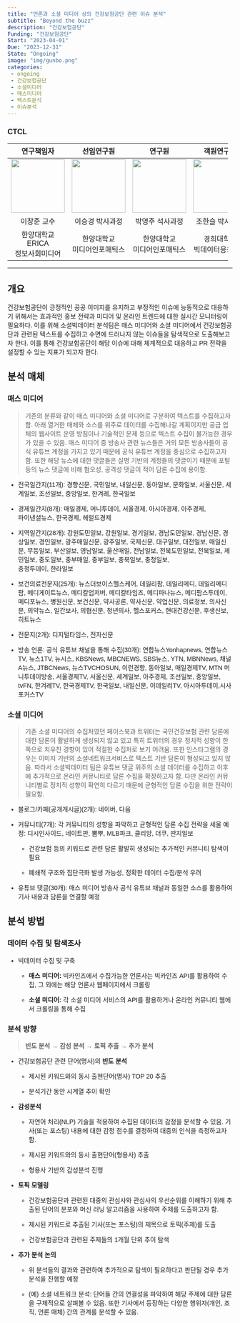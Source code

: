 ```yaml
---
title: "언론과 소셜 미디어 상의 건강보험공단 관련 이슈 분석"
subtitle: "Beyond the buzz"
description: "건강보험공단"
Funding: "건강보험공단"
Start: "2023-04-01"
Due: "2023-12-31"
State: "Ongoing"
image: "img/gunbo.png"
categories:
 - ongoing
 - 건강보험공단
 - 소셜미디어
 - 매스미디어
 - 텍스트분석
 - 이슈분석
---
```


::: {style="font-family: \"NanumMyeongjo\", sans-serif;"}


### CTCL

+------------------------------+------------------------------+------------------------------+------------------------------+
| 연구책임자                   | 선임연구원                   | 연구원                       | 객원연구원                   |
+:============================:+:============================:+:============================:+:============================:+
| ![](img/cj.jpg){width="120"} | ![](img/sk.jpg){width="120"} | ![](img/yj.jpg){width="120"} | ![](img/hs.jpg){width="120"} |
+------------------------------+------------------------------+------------------------------+------------------------------+
| 이창준 교수                  | 이승경 박사과정              | 박영주 석사과정              | 조한슬 박사과정              |
+------------------------------+------------------------------+------------------------------+------------------------------+
| 한양대학교 ERICA\            | 한양대학교\                  | 한양대학교\                  | 경희대학교\                  |
| 정보사회미디어               | 미디어인포매틱스             | 미디어인포매틱스             | 빅데이터응용학과             |
+------------------------------+------------------------------+------------------------------+------------------------------+

------------------------------------------------------------------------

## 개요

건강보험공단이 긍정적인 공공 이미지를 유지하고 부정적인 이슈에 능동적으로 대응하기 위해서는 효과적인 홍보 전략과 미디어 및 온라인 트렌드에 대한 실시간 모니터링이 필요하다. 이를 위해 소셜빅데이터 분석팀은 매스 미디어와 소셜 미디어에서 건강보험공단과 관련된 텍스트를 수집하고 수면에 드러나지 않는 이슈들을 탐색적으로 도출해보고자 한다. 이를 통해 건강보험공단이 해당 이슈에 대해 체계적으로 대응하고 PR 전략을 설정할 수 있는 지표가 되고자 한다.

## 분석 매체

### 매스 미디어

> 기존의 분류와 같이 매스 미디어와 소셜 미디어로 구분하여 텍스트를 수집하고자 함. 아래 열거한 매체와 소스를 위주로 데이터를 수집해나갈 계획이지만 공급 업체의 웹사이트 운영 방침이나 기술적인 문제 등으로 텍스트 수집이 불가능한 경우가 있을 수 있음. 매스 미디어 중 방송사 관련 뉴스들은 거의 모든 방송사들이 공식 유튜브 계정을 가지고 있기 때문에 공식 유튜브 계정을 중심으로 수집하고자 함. 또한 해당 뉴스에 대한 댓글들은 실명 기반의 계정들의 댓글이기 때문에 포털 등의 뉴스 댓글에 비해 혐오성, 공격성 댓글이 적어 담론 수집에 용이함.

-   전국일간지(11개): 경향신문, 국민일보, 내일신문, 동아일보, 문화일보, 서울신문, 세계일보, 조선일보, 중앙일보, 한겨레, 한국일보

-   경제일간지(8개): 매일경제, 머니투데이, 서울경제, 아시아경제, 아주경제,\
    파이낸셜뉴스, 한국경제, 헤럴드경제

-   지역일간지(28개): 강원도민일보, 강원일보, 경기일보, 경남도민일보, 경남신문, 경상일보, 경인일보, 광주매일신문, 광주일보, 국제신문, 대구일보, 대전일보, 매일신문, 무등일보, 부산일보, 영남일보, 울산매일, 전남일보, 전북도민일보, 전북일보, 제민일보, 중도일보, 중부매일, 중부일보, 충북일보, 충청일보,\
    충청투데이, 한라일보

-   보건의료전문지(25개): 뉴스더보이스헬스케어, 데일리팜, 데일리메디, 데일리메디팜, 메디게이트뉴스, 메디칼업저버, 메디칼타임즈, 메디파나뉴스, 메디팜스투데이, 메디포뉴스, 병원신문, 보건신문, 약사공론, 약사신문, 약업신문, 의료정보, 의사신문, 의약뉴스, 일간보사, 의협신문, 청년의사, 헬스포커스, 현대건강신문, 후생신보, 히트뉴스

-   전문지(2개): 디지털타임스, 전자신문

-   방송 언론: 공식 유튜브 채널을 통해 수집(30개): 연합뉴스Yonhapnews, 연합뉴스TV, 뉴스1TV, 뉴시스, KBSNews, MBCNEWS, SBS뉴스, YTN, MBNNews, 채널A뉴스, JTBCNews, 뉴스TVCHOSUN, 이런경향, 동아일보, 매일경제TV, MTN 머니투데이방송, 서울경제TV, 서울신문, 세계일보, 아주경제, 조선일보, 중앙일보, tvFN, 한겨레TV, 한국경제TV, 한국일보, 내일신문, 이데일리TV, 아시아투데이,시사포커스TV

### 소셜 미디어

> 기존 소셜 미디어의 수집처였던 페이스북과 트위터는 국민건강보험 관련 담론에 대한 담론이 활발하게 생성되지 않고 있고 특히 트위터의 경우 정치적 성향이 한쪽으로 치우친 경향이 있어 적절한 수집처로 보기 어려움. 또한 인스타그램의 경우는 이미지 기반의 소셜네트워크서비스로 텍스트 기반 담론이 형성되고 있지 않음. 따라서 소셜빅데이터 팀은 유튜브 댓글 위주의 소셜 데이터를 수집하고 이후에 추가적으로 온라인 커뮤니티로 담론 수집을 확장하고자 함. 다만 온라인 커뮤니티별로 정치적 성향이 확연히 다르기 때문에 균형적인 담론 수집을 위한 전략이 필요함.

-   블로그/카페(공개게시글)(2개): 네이버, 다음

-   커뮤니티(7개): 각 커뮤니티의 성향을 파악하고 균형적인 담론 수집 전략을 세울 예정: 디시인사이드, 네이트판, 뽐뿌, MLB파크, 클리앙, 더쿠, 딴지일보

    -   건강보험 등의 키워드로 관련 담론 활발히 생성되는 추가적인 커뮤니티 탐색이 필요

    -   폐쇄적 구조와 집단극화 발생 가능성, 정확한 데이터 수집/분석 우려

-   유튜브 댓글(30개): 매스 미디어 방송사 공식 유튜브 채널과 동일한 소스를 활용하여 기사 내용과 담론을 연결할 예정

## 분석 방법

### 데이터 수집 및 탐색조사

-   빅데이터 수집 및 구축

    -   **매스 미디어:** 빅카인즈에서 수집가능한 언론사는 빅카인즈 API를 활용하여 수집, 그 외에는 해당 언론사 웹페이지에서 크롤링

    -   **소셜 미디어:** 각 소셜 미디어 서비스의 API를 활용하거나 온라인 커뮤니티 웹에서 크롤링을 통해 수집

### 분석 방향

> **빈도 분석 → 감성 분석 → 토픽 추출 → 추가 분석**

-   건강보험공단 관련 단어(명사)의 **빈도 분석**

    -   제시된 키워드와의 동시 출현단어(명사) TOP 20 추출

    -   분석기간 동안 시계열 추이 확인

-   **감성분석**

    -   자연어 처리(NLP) 기술을 적용하여 수집된 데이터의 감정을 분석할 수 있음. 기사(또는 포스팅) 내용에 대한 감정 점수를 결정하여 대중의 인식을 측정하고자 함.

    -   제시된 키워드와의 동시 출현단어(형용사) 추출

    -   형용사 기반의 감성분석 진행

-   **토픽 모델링**

    -   건강보험공단과 관련된 대중의 관심사와 관심사의 우선순위를 이해하기 위해 추출된 단어의 분포와 머신 러닝 알고리즘을 사용하여 주제를 도출하고자 함.

    -   제시된 키워드로 추출된 기사(또는 포스팅)의 제목으로 토픽(주제)를 도출

    -   건강보험공단과 관련된 주제들의 1개월 단위 추이 탐색

-   **추가 분석** **논의**

    -   위 분석들의 결과와 관련하여 추가적으로 탐색이 필요하다고 판단될 경우 추가 분석을 진행할 예정

    -   (예) 소셜 네트워크 분석: 단어들 간의 연결성을 파악하여 해당 주제에 대한 담론을 구체적으로 살펴볼 수 있음. 또한 기사에서 등장하는 다양한 행위자(개인, 조직, 언론 매체) 간의 관계를 분석할 수 있음.
:::
